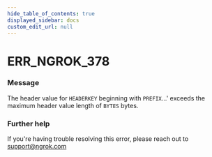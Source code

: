 ```yaml
---
hide_table_of_contents: true
displayed_sidebar: docs
custom_edit_url: null
---
```



# ERR_NGROK_378

### Message

The header value for `HEADERKEY` beginning with `PREFIX`...' exceeds the maximum header value length of `BYTES` bytes.

### Further help

If you're having trouble resolving this error, please reach out to [support@ngrok.com](mailto:support@ngrok.com?subject=Help%20with%20ERR_NGROK_378)

<ErrorDetails error="err_ngrok_378" />
